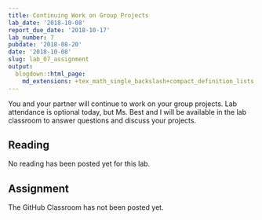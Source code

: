 ```yaml
---
title: Continuing Work on Group Projects
lab_date: '2018-10-08'
report_due_date: '2018-10-17'
lab_number: 7
pubdate: '2018-08-20'
date: '2018-10-08'
slug: lab_07_assignment
output:
  blogdown::html_page:
    md_extensions: +tex_math_single_backslash+compact_definition_lists
---
```

You and your partner will continue to work on your group projects. Lab attendance is optional today, but Ms. Best and I will be available in the lab classroom to answer questions and discuss your projects.

## Reading

No reading has been posted yet for this lab.


## Assignment

The GitHub Classroom has not been posted yet.
